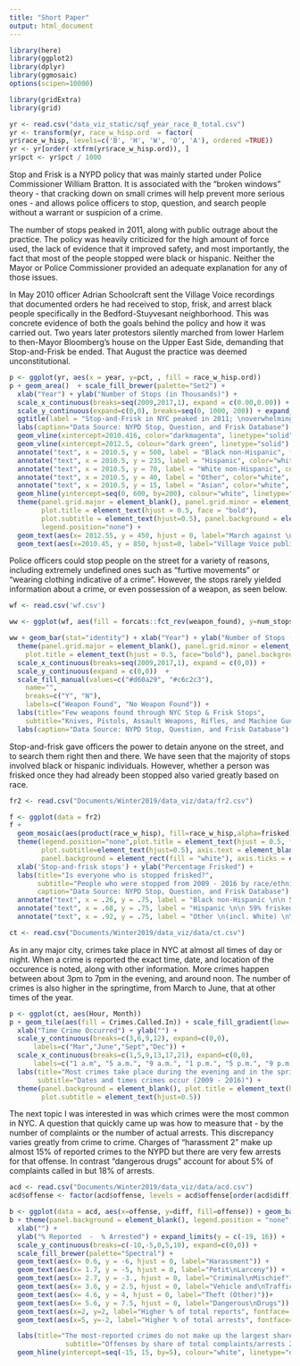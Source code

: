 ```yaml
---
title: "Short Paper"
output: html_document
---
```

```r
library(here)
library(ggplot2)
library(dplyr)
library(ggmosaic)
options(scipen=10000)

library(gridExtra)
library(grid)
```

```r
yr <- read.csv("data_viz_static/sqf_year_race_8_total.csv")
yr <- transform(yr, race_w_hisp.ord  = factor( 
yr$race_w_hisp, levels=c('B', 'H', 'W', 'O', 'A'), ordered =TRUE))
yr <- yr[order(-xtfrm(yr$race_w_hisp.ord)), ]
yr$pct <- yr$pct / 1000
```

Stop and Frisk is a NYPD policy that was mainly started under Police Commissioner William Bratton. It is associated with the "broken windows" theory - that cracking down on small crimes will help prevent more serious ones - and allows police officers to stop, question, and search people without a warrant or suspicion of a crime. 

The number of stops peaked in 2011, along with public outrage about the practice. The policy was heavily criticized for the high amount of force used, the lack of evidence that it improved safety, and most importantly, the fact that most of the people stopped were black or hispanic. Neither the Mayor or Police Commissioner provided an adequate explanation for any of those issues. 

In May 2010 officer Adrian Schoolcraft sent the Village Voice recordings that documented orders he had received to stop, frisk, and arrest black people specifically in the Bedford-Stuyvesant neighborhood. This was concrete evidence of both the goals behind the policy and how it was carried out. Two years later protestors silently marched from lower Harlem to then-Mayor Bloomberg's house on the Upper East Side, demanding that Stop-and-Frisk be ended. That August the practice was deemed unconstitutional.  

```r
p <- ggplot(yr, aes(x = year, y=pct, , fill = race_w_hisp.ord))
p + geom_area()  + scale_fill_brewer(palette="Set2") +
  xlab("Year") + ylab("Number of Stops (in Thousands)") + 
  scale_x_continuous(breaks=seq(2009,2017,1), expand = c(0.00,0.00)) +
  scale_y_continuous(expand=c(0,0), breaks=seq(0, 1000, 200)) + expand_limits(y = c(0, 1000)) +
  ggtitle(label = "Stop-and-Frisk in NYC peaked in 2011; \noverwhelmingly affected Black and Hispanic populations") +
  labs(caption="Data Source: NYPD Stop, Question, and Frisk Database") +
  geom_vline(xintercept=2010.416, color="darkmagenta", linetype="solid") +
  geom_vline(xintercept=2012.5, colour="dark green", linetype="solid") +
  annotate("text", x = 2010.5, y = 500, label = "Black non-Hispanic", fontface=2, color="white") +
  annotate("text", x = 2010.5, y = 235, label = "Hispanic", color="white",fontface=2) +
  annotate("text", x = 2010.5, y = 70, label = "White non-Hispanic", color="white", fontface=2) +
  annotate("text", x = 2010.5, y = 40, label = "Other", color="white", fontface=2) +
  annotate("text", x = 2010.5, y = 15, label = "Asian", color="white", fontface=2) +
  geom_hline(yintercept=seq(0, 600, by=200), colour="white", linetype="dashed") +
  theme(panel.grid.major = element_blank(), panel.grid.minor = element_blank(), 
        plot.title = element_text(hjust = 0.5, face = "bold"), 
        plot.subtitle = element_text(hjust=0.5), panel.background = element_rect(fill = "white"),
        legend.position="none") +
  geom_text(aes(x= 2012.55, y = 450, hjust = 0, label="March against \n Stop-And-Frisk \n (June 2012)"),  color="dark green") +
  geom_text(aes(x=2010.45, y = 850, hjust=0, label="Village Voice publishes \n misconduct reports \n (May 2010)"), color="darkmagenta")
```

Police officers could stop people on the street for a variety of reasons, including extremely undefined ones such as "furtive movements" or "wearing clothing indicative of a crime". However, the stops rarely yielded information about a crime, or even possession of a weapon, as seen below.  

```r
wf <- read.csv('wf.csv')
```
```r
ww <- ggplot(wf, aes(fill = forcats::fct_rev(weapon_found), y=num_stops, x=year)) 

ww + geom_bar(stat="identity") + xlab("Year") + ylab("Number of Stops (in Thousands)") +
  theme(panel.grid.major = element_blank(), panel.grid.minor = element_blank(), 
    plot.title = element_text(hjust = 0.5, face="bold"), panel.background = element_rect(fill = "white"), plot.subtitle = element_text(hjust=0.5), legend.position = c(0.9, 0.6)) +
  scale_x_continuous(breaks=seq(2009,2017,1), expand = c(0,0)) +
  scale_y_continuous(expand = c(0,0))  +
  scale_fill_manual(values=c("#d60a29", "#c6c2c3"),
    name="",
    breaks=c("Y", "N"),
    labels=c("Weapon Found", "No Weapon Found")) +
  labs(title="Few weapons found through NYC Stop & Frisk Stops", 
    subtitle="Knives, Pistols, Assault Weapons, Rifles, and Machine Guns\nfound during NYPD stops from 2009 - 2016") +
  labs(caption="Data Source: NYPD Stop, Question, and Frisk Database") 

```
Stop-and-frisk gave officers the power to detain anyone on the street, and to search them right then and there. We have seen that the majority of stops involved black or hispanic individuals. However, whether a person was frisked once they had already been stopped also varied greatly based on race. 

```r
fr2 <- read.csv("Documents/Winter2019/data_viz/data/fr2.csv")
```
```r
f <- ggplot(data = fr2)
f +
  geom_mosaic(aes(product(race_w_hisp), fill=race_w_hisp,alpha=frisked), na.rm=TRUE) +
  theme(legend.position="none",plot.title = element_text(hjust = 0.5, face="bold"), 
        plot.subtitle=element_text(hjust=0.5), axis.text = element_blank(), 
        panel.background = element_rect(fill = "white"), axis.ticks = element_line(color = "white")) +   scale_fill_brewer(palette="Accent") +
  xlab('Stop-and-frisk stops') + ylab("Percentage Frisked") +
  labs(title="Is everyone who is stopped frisked?", 
       subtitle="People who were stopped from 2009 - 2016 by race/ethnicity",
       caption="Data Source: NYPD Stop, Question, and Frisk Database") +
  annotate("text", x = .26, y = .75, label = "Black non-Hispanic \n\n 58% frisked",fontface=2,color="black") +
  annotate("text", x = .68, y = .75, label = "Hispanic \n\n 59% frisked", fontface=2, color="black") +
  annotate("text", x = .92, y = .75, label = "Other \n(incl. White) \n\n 47% frisked", fontface=2, color="black")
```
```r
ct <- read.csv("Documents/Winter2019/data_viz/data/ct.csv")
```

As in any major city, crimes take place in NYC at almost all times of day or night. When a crime is reported the exact time, date, and location of the occurence is noted, along with other information. More crimes happen between about 3pm to 7pm in the evening, and around noon. The number of crimes is also higher in the springtime, from March to June, that at other times of the year. 

```r
p <- ggplot(ct, aes(Hour, Month)) 
p + geom_tile(aes(fill = Crimes.Called.In)) + scale_fill_gradient(low='white', high='navyblue', name="Crimes Reported") +
  xlab("Time Crime Occurred") + ylab("") + 
  scale_y_continuous(breaks=c(3,6,9,12), expand=c(0,0), 
      labels=c("Mar","June","Sept","Dec")) +
  scale_x_continuous(breaks=c(1,5,9,13,17,21), expand=c(0,0),
      labels=c("1 a.m", "5 a.m.", "9 a.m.", "1 p.m.", "5 p.m.", "9 p.m.")) +
  labs(title="Most crimes take place during the evening and in the springtime.", 
       subtitle="Dates and times crimes occur (2009 - 2016)") +
  theme(panel.background = element_blank(), plot.title = element_text(hjust = 0.5, face='bold'),
        plot.subtitle = element_text(hjust=0.5)) 
```

The next topic I was interested in was which crimes were the most common in NYC. A question that quickly came up was how to measure that - by the number of complaints or the number of actual arrests. This discrepancy varies greatly from crime to crime. Charges of "harassment 2" make up almost 15% of reported crimes to the NYPD but there are very few arrests for that offense. In contrast "dangerous drugs" account for about 5% of complaints called in but 18% of arrests. 

```r
acd <- read.csv("Documents/Winter2019/data_viz/data/acd.csv")
acd$offense <- factor(acd$offense, levels = acd$offense[order(acd$diff)])
```
```r

b <- ggplot(data = acd, aes(x=offense, y=diff, fill=offense)) + geom_bar(stat='identity')
b + theme(panel.background = element_blank(), legend.position = "none", axis.text.x = element_blank(), axis.ticks.x = element_blank(), plot.title = element_text(hjust = 0.5, face='bold'),                 plot.subtitle=element_text(hjust=0.5)) + 
  xlab("") + 
  ylab("% Reported  -  % Arrested") + expand_limits(y = c(-19, 16)) +
  scale_y_continuous(breaks=c(-10,-5,0,5,10), expand=c(0,0)) +
  scale_fill_brewer(palette="Spectral") +
  geom_text(aes(x= 0.6, y = -6, hjust = 0, label="Harassment")) +
  geom_text(aes(x= 1.7, y = -5, hjust = 0, label="Petit\nLarceny")) +
  geom_text(aes(x= 2.7, y = -3., hjust = 0, label="Criminal\nMischief")) +
  geom_text(aes(x= 3.6, y = 2.5, hjust = 0, label="Vehicle and\nTraffic Laws")) +
  geom_text(aes(x= 4.6, y = 4, hjust = 0, label="Theft (Other)"))+
  geom_text(aes(x= 5.6, y = 7.5, hjust = 0, label="Dangerous\nDrugs")) +
  geom_text(aes(x=2, y=2, label="Higher % of total reports", fontface='italic')) +
  geom_text(aes(x=5, y=-2, label="Higher % of total arrests", fontface='italic')) +

  labs(title="The most-reported crimes do not make up the largest share of arrests",
              subtitle="Offenses by share of total complaints/arrests 2009 - 2016") +
  geom_hline(yintercept=seq(-15, 15, by=5), colour="white", linetype="dashed") 

```